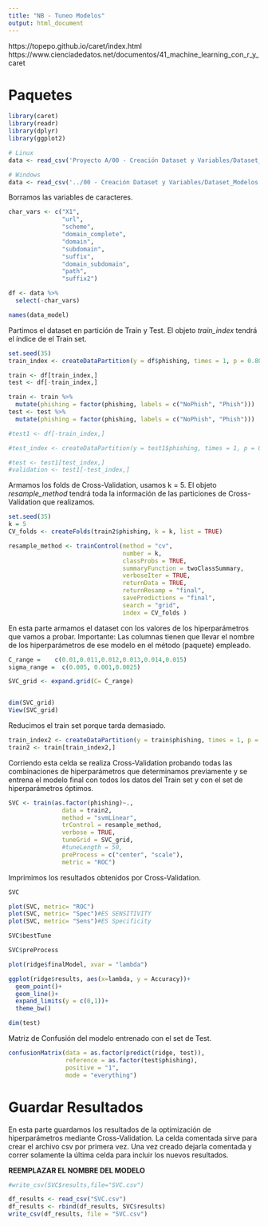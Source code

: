 ```yaml
---
title: "NB - Tuneo Modelos"
output: html_document
---
```


https://topepo.github.io/caret/index.html
https://www.cienciadedatos.net/documentos/41_machine_learning_con_r_y_caret

# Paquetes

```r
library(caret)
library(readr)
library(dplyr)
library(ggplot2)
```


```r
# Linux
data <- read_csv('Proyecto A/00 - Creación Dataset y Variables/Dataset_Modelos.csv')
```

```r
# Windows
data <- read_csv('../00 - Creación Dataset y Variables/Dataset_Modelos.csv')
```

Borramos las variables de caracteres.

```r
char_vars <- c("X1", 
               "url", 
               "scheme", 
               "domain_complete", 
               "domain", 
               "subdomain", 
               "suffix", 
               "domain_subdomain", 
               "path", 
               "suffix2")

df <- data %>%
  select(-char_vars)
```



```r
names(data_model)
```

Partimos el dataset en partición de Train y Test. El objeto *train_index* tendrá el índice de el Train set.

```r
set.seed(35)
train_index <- createDataPartition(y = df$phishing, times = 1, p = 0.80, list = FALSE)

train <- df[train_index,]
test <- df[-train_index,]

train <- train %>%
  mutate(phishing = factor(phishing, labels = c("NoPhish", "Phish")))
test <- test %>%
  mutate(phishing = factor(phishing, labels = c("NoPhish", "Phish")))

#test1 <- df[-train_index,]

#test_index <- createDataPartition(y = test1$phishing, times = 1, p = 0.5, list = FALSE)

#test <- test1[test_index,]
#validation <- test1[-test_index,]
```

Armamos los folds de Cross-Validation, usamos k = 5. El objeto *resample_method* tendrá toda la información de las particiones de Cross-Validation que realizamos.

```r
set.seed(35)
k = 5
CV_folds <- createFolds(train2$phishing, k = k, list = TRUE)

resample_method <- trainControl(method = "cv",
                                number = k,
                                classProbs = TRUE,
                                summaryFunction = twoClassSummary,
                                verboseIter = TRUE,
                                returnData = TRUE,
                                returnResamp = "final",
                                savePredictions = "final",
                                search = "grid",
                                index = CV_folds ) 

```

En esta parte armamos el dataset con los valores de los hiperparámetros que vamos a probar. Importante: Las columnas tienen que llevar el nombre de los hiperparámetros de ese modelo en el método (paquete) empleado.

```r
C_range =    c(0.01,0.011,0.012,0.013,0.014,0.015)
sigma_range =  c(0.005, 0.001,0.0025)

SVC_grid <- expand.grid(C= C_range)


dim(SVC_grid)
View(SVC_grid)
```

Reducimos el train set porque tarda demasiado.
```r
train_index2 <- createDataPartition(y = train$phishing, times = 1, p = 0.15, list = FALSE)
train2 <- train[train_index2,]
```

Corriendo esta celda se realiza Cross-Validation probando todas las combinaciones de hiperparámetros que determinamos previamente y se entrena el modelo final con todos los datos del Train set y con el set de hiperparámetros óptimos.
```r
SVC <- train(as.factor(phishing)~., 
               data = train2, 
               method = "svmLinear", 
               trControl = resample_method,
               verbose = TRUE,
               tuneGrid = SVC_grid,
               #tuneLength = 50,
               preProcess = c("center", "scale"),
               metric = "ROC")
```

Imprimimos los resultados obtenidos por Cross-Validation.

```r
SVC
```
```r
plot(SVC, metric= "ROC")
plot(SVC, metric= "Spec")#ES SENSITIVITY
plot(SVC, metric= "Sens")#ES Specificity
```

```r
SVC$bestTune
```

```r
SVC$preProcess
```



```r
plot(ridge$finalModel, xvar = "lambda")
```

```r
ggplot(ridge$results, aes(x=lambda, y = Accuracy))+
  geom_point()+
  geom_line()+
  expand_limits(y = c(0,1))+
  theme_bw()
```


```r
dim(test)
```


Matriz de Confusión del modelo entrenado con el set de Test.

```r
confusionMatrix(data = as.factor(predict(ridge, test)),
                reference = as.factor(test$phishing),
                positive = "1",
                mode = "everything")
```

# Guardar Resultados

En esta parte guardamos los resultados de la optimización de hiperparámetros mediante Cross-Validation. La celda comentada sirve para crear el archivo csv por primera vez. Una vez creado dejarla comentada y correr solamente la última celda para incluir los nuevos resultados.

**REEMPLAZAR EL NOMBRE DEL MODELO**

```r
#write_csv(SVC$results,file="SVC.csv")
```

```r
df_results <- read_csv("SVC.csv")
df_results <- rbind(df_results, SVC$results)
write_csv(df_results, file = "SVC.csv")
```


